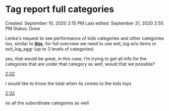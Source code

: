 # Tag report full categories

Created: September 10, 2020 2:15 PM
Last edited: September 21, 2020 2:55 PM
Status: Done

Lenka's request to see performance of kids categories and other categories too, similar to **[this](https://tableau.glami.info/#/views/Tagreport/ByEnglishname?:iid=1).**
for full overview we need to use exit_log w/o items or exit_log_aggr (up to 3 levels of categories)

yes, that would be great, in this case, I’m trying to get all info for the categories that are under that category as well, would that we possible?

[2:32](https://glami.slack.com/archives/G013M6ZPZ47/p1599741172007500)

I would like to know the total when its comes to the kids toys

[2:32](https://glami.slack.com/archives/G013M6ZPZ47/p1599741179007700)

so all the subordinate categories as well